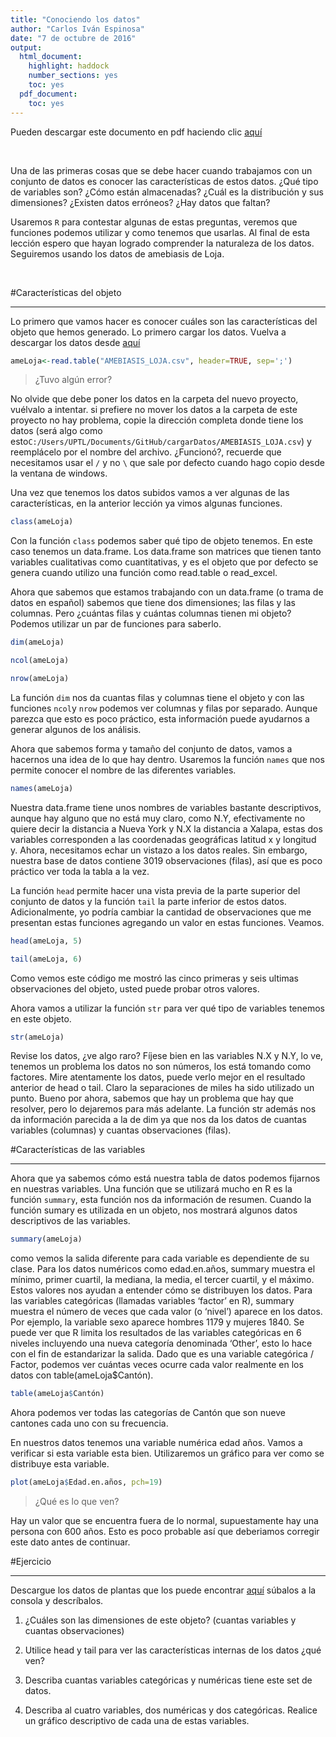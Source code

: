 ```yaml
---
title: "Conociendo los datos"
author: "Carlos Iván Espinosa"
date: "7 de octubre de 2016"
output:
  html_document:
    highlight: haddock
    number_sections: yes
    toc: yes
  pdf_document:
    toc: yes
---
```


Pueden descargar este documento en pdf haciendo clic [aquí](https://github.com/Ciespinosa/ConociendoDatos/blob/master/index.pdf)

<p> <br> </p>

Una de las primeras cosas que se debe hacer cuando trabajamos con un conjunto de datos es conocer las características de estos datos. ¿Qué tipo de variables son? ¿Cómo están almacenadas? ¿Cuál es la distribución y sus dimensiones? ¿Existen datos erróneos? ¿Hay datos que faltan?

Usaremos `R` para contestar algunas de estas preguntas, veremos que funciones podemos utilizar y como tenemos que usarlas. Al final de esta lección espero que hayan logrado comprender la naturaleza de los datos.  Seguiremos usando los datos de amebiasis de Loja.

<p> <br> </p>


#Características del objeto

-------------

Lo primero que vamos hacer es conocer cuáles son las características del objeto que hemos generado.  Lo primero cargar los datos. Vuelva a descargar los datos desde [aquí](https://github.com/Ciespinosa/ConociendoDatos/AMEBIASIS_LOJA)

```r
ameLoja<-read.table("AMEBIASIS_LOJA.csv", header=TRUE, sep=';')
```

>¿Tuvo algún error?

No olvide que debe poner los datos en la carpeta del nuevo proyecto, vuélvalo a intentar. si prefiere no mover los datos a la carpeta de este proyecto no hay problema, copie la dirección completa donde tiene los datos (será algo como esto`C:/Users/UPTL/Documents/GitHub/cargarDatos/AMEBIASIS_LOJA.csv`) y reemplácelo por el nombre del archivo. ¿Funcionó?, recuerde que necesitamos usar el `/` y no `\` que sale por defecto cuando hago copio desde la ventana de windows.

Una vez que tenemos los datos subidos vamos a ver algunas de las características, en la anterior lección ya vimos algunas funciones.  

```r
class(ameLoja)
```
Con la función `class` podemos saber qué tipo de objeto tenemos.  En este caso tenemos un data.frame.  Los data.frame son matrices que tienen tanto variables cualitativas como cuantitativas, y es el objeto que por defecto se genera cuando utilizo una función como read.table o read_excel.

Ahora que sabemos que estamos trabajando con un data.frame (o trama de datos en español) sabemos que tiene dos dimensiones; las filas y las columnas.  Pero ¿cuántas filas y cuántas columnas tienen mi objeto? Podemos utilizar un par de funciones para saberlo.

```r
dim(ameLoja)

ncol(ameLoja)

nrow(ameLoja)
```

La función `dim` nos da cuantas filas y columnas tiene el objeto y con las funciones `ncol`y `nrow` podemos ver columnas y filas por separado.  Aunque parezca que esto es poco práctico, esta información puede ayudarnos a generar algunos de los análisis. 

Ahora que sabemos forma y tamaño del conjunto de datos, vamos a hacernos una idea de lo que hay dentro. Usaremos la función `names` que nos permite conocer el nombre de las diferentes variables.

```r
names(ameLoja)
```

Nuestra data.frame tiene unos nombres de variables bastante descriptivos, aunque hay alguno que no está muy claro, como N.Y, efectivamente no quiere decir la distancia a Nueva York y N.X la distancia a Xalapa, estas dos variables corresponden a las coordenadas geográficas latitud x y longitud y. Ahora, necesitamos echar un vistazo a los datos reales. Sin embargo, nuestra base de datos contiene 3019 observaciones (filas), así que es poco práctico ver toda la tabla a la vez.

La función `head` permite hacer una vista previa de la parte superior del conjunto de datos y la función `tail` la parte inferior de estos datos. Adicionalmente, yo podría cambiar la cantidad de observaciones que me presentan estas funciones agregando un valor en estas funciones. Veamos.

```r
head(ameLoja, 5)

tail(ameLoja, 6)

```
Como vemos este código me mostró las cinco primeras y seis ultimas observaciones del objeto, usted puede probar otros valores.  

Ahora vamos a utilizar la función `str` para ver qué tipo de variables tenemos en este objeto.

```r
str(ameLoja)
```

Revise los datos, ¿ve algo raro? Fíjese bien en las variables N.X y N.Y, lo ve, tenemos un problema los datos no son números, los está tomando como factores.  Mire atentamente los datos, puede verlo mejor en el resultado anterior de head o tail.  Claro la separaciones de miles ha sido utilizado un punto.  Bueno por ahora, sabemos que hay un problema que hay que resolver, pero lo dejaremos para más adelante. La función str además nos da información parecida a la de dim ya que nos da los datos de cuantas variables (columnas) y cuantas observaciones (filas).

#Características de las variables

-------------

Ahora que ya sabemos cómo está nuestra tabla de datos podemos fijarnos en nuestras variables.  Una función que se utilizará mucho en R es la función `summary`, esta función nos da información de resumen.  Cuando la función sumary es utilizada en un objeto, nos mostrará algunos datos descriptivos de las variables.

```r
summary(ameLoja)
```

como vemos la salida diferente para cada variable es dependiente de su clase. Para los datos numéricos como edad.en.años, summary muestra el mínimo, primer cuartil, la mediana, la media, el tercer cuartil, y el máximo. Estos valores nos ayudan a entender cómo se distribuyen los datos.
Para las variables categóricas (llamadas variables ‘factor’ en R), summary muestra el número de veces que cada valor (o ‘nivel’) aparece en los datos. Por ejemplo, la variable sexo aparece hombres 1179 y mujeres 1840. 
Se puede ver que R limita los resultados de las variables categóricas en 6 niveles incluyendo una nueva categoría denominada ‘Other’, esto lo hace con el fin de estandarizar la salida. Dado que es una variable categórica / Factor, podemos ver cuántas veces ocurre cada valor realmente en los datos con table(ameLoja$Cantón).

```r
table(ameLoja$Cantón)
```

Ahora podemos ver todas las categorías de Cantón que son nueve cantones cada uno con su frecuencia.


En nuestros datos tenemos una variable numérica edad años.  Vamos a verificar si esta variable esta bien.  Utilizaremos un gráfico para ver como se distribuye esta variable.


```r
plot(ameLoja$Edad.en.años, pch=19)
```
>¿Qué es lo que ven?  

Hay un valor que se encuentra fuera de lo normal, supuestamente hay una persona con 600 años.  Esto es poco probable así que deberiamos corregir este dato antes de continuar.


#Ejercicio

-------------

Descargue los datos de plantas que los puede encontrar [aquí](https://github.com/Ciespinosa/conociendoDatos/plant-data.txt) súbalos a la consola y descríbalos.

1. ¿Cuáles son las dimensiones de este objeto? (cuantas variables y cuantas observaciones)

2. Utilice head y tail para ver las características internas de los datos ¿qué ven?

3. Describa cuantas variables categóricas y numéricas tiene este set de datos.

4. Describa al cuatro variables, dos numéricas y dos categóricas. Realice un gráfico descriptivo de cada una de estas variables.
